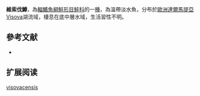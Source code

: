 {{NoteTA|G1=LS}}
{{Speciesbox
| name = 維索伐鱒
| status = NE
| status_system = IUCN3.1
| image = 
| image_width = 250px
| genus = Salmo
| species = visovacensis
| authority = [[Taler|Taler]], 1950
| synonyms = 
}}

'''維索伐鱒'''，為[[輻鰭魚綱|輻鰭魚綱]][[鮭形目|鮭形目]][[鮭科|鮭科]]的一[[種|種]]，為溫帶淡水魚，分布於[[歐洲|歐洲]][[達爾馬提亞|達爾馬提亞]]Visova湖流域，棲息在底中層水域，生活習性不明。

==參考文献==
*{{FishBase_species|genus=Salmo|species=visovacensis|year=2015|month=10}}

== 扩展阅读 ==
{{refbegin}}
{{wikispecies-inline|Salmo visovacensis|維索伐鱒}}
{{refend}}
{{Taxonbar|from=Q6431454}}

[[Category:鱒屬|visovacensis]]